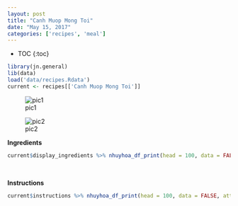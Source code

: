 ```yaml
---
layout: post
title: "Canh Muop Mong Toi"
date: "May 15, 2017"
categories: ['recipes', 'meal']
---
```


* TOC
{:toc}

```r
library(jn.general)
lib(data)
load('data/recipes.Rdata')
current <- recipes[['Canh Muop Mong Toi']]
```

![pic1](http://jnguyen92.github.io/nhuyhoa/figure/food/Canh Muop Mong Toi.JPG)

![pic2](http://jnguyen92.github.io/nhuyhoa/figure/food/Canh Muop Mong Toi2.JPG)




**Ingredients**

```r
current$display_ingredients %>% nhuyhoa_df_print(head = 100, data = FALSE, attribute = "class = \"presenttab\"")
```

<br>

**Instructions**

```r
current$instructions %>% nhuyhoa_df_print(head = 100, data = FALSE, attribute = "class = \"presenttabnoh\"")
```

